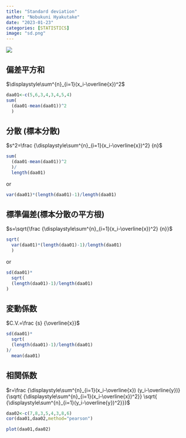 ```yaml
---
title: "Standard deviation"
author: "Nobukuni Hyakutake"
date: "2023-01-23"
categories: [STATISTICS]
image: "sd.png"
---
```


![](sd.png)

## 偏差平方和

$\displaystyle\sum^{n}_{i=1}(x_i-\overline{x})^2$

```r
daa01<-c(5,6,3,4,3,4,5,4)
sum(
  (daa01-mean(daa01))^2
  )
```

## 分散 (標本分散)

$s^2=\frac {\displaystyle\sum^{n}_{i=1}(x_i-\overline{x})^2} {n}$

```r
sum(
  (daa01-mean(daa01))^2
  )/
  length(daa01)
```

or

```r
var(daa01)*(length(daa01)-1)/length(daa01)
```

## 標準偏差(標本分散の平方根)

$s=\sqrt{\frac {\displaystyle\sum^{n}_{i=1}(x_i-\overline{x})^2} {n}}$

```r
sqrt(
  var(daa01)*(length(daa01)-1)/length(daa01)
  )
```

or

```r
sd(daa01)*
  sqrt(
  (length(daa01)-1)/length(daa01)
)
```

## 変動係数

$C.V.=\frac {s} {\overline{x}}$

```r
sd(daa01)*
  sqrt(
  (length(daa01)-1)/length(daa01)
)/
  mean(daa01)
```

## 相関係数

$r=\frac {\displaystyle\sum^{n}_{i=1}(x_i-\overline{x}) (y_i-\overline{y})} {\sqrt{ {\displaystyle\sum^{n}_{i=1}(x_i-\overline{x})^2}} \sqrt{ {\displaystyle\sum^{n}_{i=1}(y_i-\overline{y})^2}}}$

```r
daa02<-c(7,8,3,5,4,3,8,6)
cor(daa01,daa02,method="pearson")
```

```r
plot(daa01,daa02)
```
